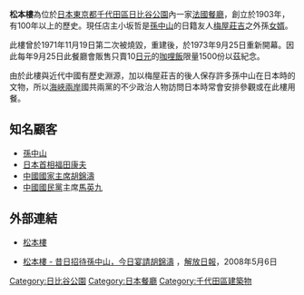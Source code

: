 {{coord|35|40|25.54|N|139|45|20.64|E|scale:1000_region:JP|display=title}}
{{japanese|image=Hibiya Park08s3200.jpg|japanese=松本楼|kana=まつもとろう|romaji=Matsumotorō}}
'''松本樓'''為位於[[日本|日本]][[東京都|東京都]][[千代田區|千代田區]][[日比谷公園|日比谷公園]]內一家[[法國菜|法國餐廳]]，創立於1903年，有100年以上的歷史。現任店主小坂哲是[[孫中山|孫中山]]的日籍友人[[梅屋莊吉|梅屋莊吉]]之外孫[[女婿|女婿]]。

此樓曾於1971年11月19日第二次被燒毀，重建後，於1973年9月25日重新開幕。因此每年9月25日此餐廳會販售只賣10[[日元|日元]]的[[咖哩飯|咖哩飯]]限量1500份以茲紀念。

由於此樓與近代中國有歷史淵源，加以梅屋莊吉的後人保存許多孫中山在日本時的文物，所以[[海峽兩岸|海峽兩岸]]國共兩黨的不少政治人物訪問日本時常會安排參觀或在此樓用餐。

== 知名顧客 ==
* [[孫中山|孫中山]]
* [[日本首相|日本首相]][[福田康夫|福田康夫]]
* [[中國國家主席|中國國家主席]][[胡錦濤|胡錦濤]]
*[[中國國民黨|中國國民黨]]主席[[馬英九|馬英九]]


==外部連結==
* {{ja}}[http://www.matsumotoro.co.jp/ 松本樓] {{Wayback|url=http://www.matsumotoro.co.jp/ |date=20210215222003 }}
* {{zh-hant}}[http://news.xinhuanet.com/world/2008-05/06/content_8112032.htm 松本樓 - 昔日招待孫中山，今日宴請胡錦濤] {{Wayback|url=http://news.xinhuanet.com/world/2008-05/06/content_8112032.htm |date=20111016014607 }}，[[解放日報|解放日報]]，2008年5月6日
{{DEFAULTSORT:Matsumotoro}}
[[Category:日比谷公園|Category:日比谷公園]]
[[Category:日本餐廳|Category:日本餐廳]]
[[Category:千代田區建築物|Category:千代田區建築物]]